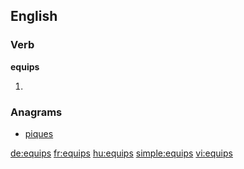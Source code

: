 ==English==

===Verb===
'''equips'''

# {{third-person singular of|equip}}

===Anagrams===
* [[piques#English|piques]]

[[de:equips]]
[[fr:equips]]
[[hu:equips]]
[[simple:equips]]
[[vi:equips]]